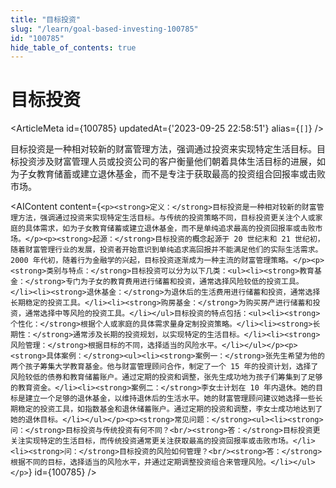 ```yaml
---
title: "目标投资"
slug: "/learn/goal-based-investing-100785"
id: "100785"
hide_table_of_contents: true
---
```



# 目标投资

<ArticleMeta id={100785} updatedAt={'2023-09-25 22:58:51'} alias={`[]`} />
<div className='border-solid border-b border-t-0 my-4 border-[var(--ifm-color-gray-300)]' />

目标投资是一种相对较新的财富管理方法，强调通过投资来实现特定生活目标。目标投资涉及财富管理人员或投资公司的客户衡量他们朝着具体生活目标的进展，如为子女教育储蓄或建立退休基金，而不是专注于获取最高的投资组合回报率或击败市场。

<AIContent content={`<p><strong>定义：</strong>目标投资是一种相对较新的财富管理方法，强调通过投资来实现特定生活目标。与传统的投资策略不同，目标投资更关注个人或家庭的具体需求，如为子女教育储蓄或建立退休基金，而不是单纯追求最高的投资回报率或击败市场。</p><p><strong>起源：</strong>目标投资的概念起源于 20 世纪末和 21 世纪初，随着财富管理行业的发展，投资者开始意识到单纯追求高回报并不能满足他们的实际生活需求。2000 年代初，随着行为金融学的兴起，目标投资逐渐成为一种主流的财富管理策略。</p><p><strong>类别与特点：</strong>目标投资可以分为以下几类：<ul><li><strong>教育基金：</strong>专门为子女的教育费用进行储蓄和投资，通常选择风险较低的投资工具。</li><li><strong>退休基金：</strong>为退休后的生活费用进行储蓄和投资，通常选择长期稳定的投资工具。</li><li><strong>购房基金：</strong>为购买房产进行储蓄和投资，通常选择中等风险的投资工具。</li></ul>目标投资的特点包括：<ul><li><strong>个性化：</strong>根据个人或家庭的具体需求量身定制投资策略。</li><li><strong>长期性：</strong>通常涉及长期的投资规划，以实现特定的生活目标。</li><li><strong>风险管理：</strong>根据目标的不同，选择适当的风险水平。</li></ul></p><p><strong>具体案例：</strong><ul><li><strong>案例一：</strong>张先生希望为他的两个孩子筹集大学教育基金。他与财富管理顾问合作，制定了一个 15 年的投资计划，选择了风险较低的债券和教育储蓄账户。通过定期的投资和调整，张先生成功地为孩子们筹集到了足够的教育资金。</li><li><strong>案例二：</strong>李女士计划在 10 年内退休。她的目标是建立一个足够的退休基金，以维持退休后的生活水平。她的财富管理顾问建议她选择一些长期稳定的投资工具，如指数基金和退休储蓄账户。通过定期的投资和调整，李女士成功地达到了她的退休目标。</li></ul></p><p><strong>常见问题：</strong><ul><li><strong>问：</strong>目标投资与传统投资有何不同？<br/><strong>答：</strong>目标投资更关注实现特定的生活目标，而传统投资通常更关注获取最高的投资回报率或击败市场。</li><li><strong>问：</strong>目标投资的风险如何管理？<br/><strong>答：</strong>根据不同的目标，选择适当的风险水平，并通过定期调整投资组合来管理风险。</li></ul></p>`} id={100785} />
